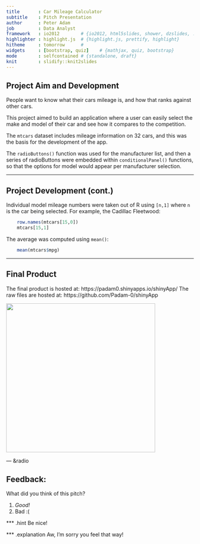 ```yaml
---
title       : Car Mileage Calculator
subtitle    : Pitch Presentation
author      : Peter Adam
job         : Data Analyst
framework   : io2012        # {io2012, html5slides, shower, dzslides, ...}
highlighter : highlight.js  # {highlight.js, prettify, highlight}
hitheme     : tomorrow      # 
widgets     : [bootstrap, quiz]    # {mathjax, quiz, bootstrap}
mode        : selfcontained # {standalone, draft}
knit        : slidify::knit2slides
---
```


## Project Aim and Development

People want to know what their cars mileage is, and how that ranks against other
cars.

This project aimed to build an application where a user can easily select the
make and model of their car and see how it compares to the competition.

The `mtcars` dataset includes mileage information on 32 cars, and this was the
basis for the development of the app.

The `radioButtons()` function was used for the manufacturer list, and then
a series of radioButtons were embedded within `conditionalPanel()` functions, so
that the options for model would appear per manufacturer selection.

---

## Project Development (cont.)

Individual model mileage numbers were taken out of R using `[n,1]` where `n` is
the car being selected. For example, the Cadillac Fleetwood:
``` r
    row.names(mtcars[15,0])
    mtcars[15,1]
```

The average was computed using `mean()`:

``` r
    mean(mtcars$mpg)
```

---

## Final Product

The final product is hosted at: https://padam0.shinyapps.io/shinyApp/
The raw files are hosted at: https://github.com/Padam-0/shinyApp

<img src = './assets/img/SS.jpg' height = 400></img>

--- &radio

## Feedback:
What did you think of this pitch?

1. _Good!_
2. Bad :(

*** .hint
Be nice!

*** .explanation
Aw, I'm sorry you feel that way!

